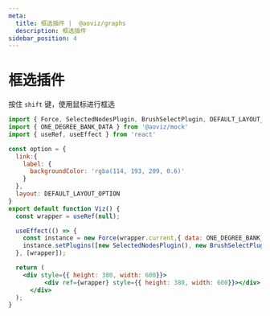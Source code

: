```yaml
---
meta:
  title: 框选插件 |  @aoviz/graphs
  description: 框选插件
sidebar_position: 4
---
```


# 框选插件

按住 `shift` 键，使用鼠标进行框选

```jsx live=true template=imperative
import { Force, SelectedNodesPlugin, BrushSelectPlugin, DEFAULT_LAYOUT_OPTION } from '@aoviz/graphs';
import { ONE_DEGREE_BANK_DATA } from '@aoviz/mock'
import { useRef, useEffect } from 'react'

const option = {
  link:{
    label: {
      backgroundColor: 'rgba(114, 193, 209, 0.6)' 
    }
  },
  layout: DEFAULT_LAYOUT_OPTION
}
export default function Viz() {
  const wrapper = useRef(null);

  useEffect(() => {
    const instance = new Force(wrapper.current,{ data: ONE_DEGREE_BANK_DATA, option });
    instance.setPlugins([new SelectedNodesPlugin(), new BrushSelectPlugin()])
  }, [wrapper]);

  return (
    <div style={{ height: 380, width: 600}}>
		  <div ref={wrapper} style={{ height: 380, width: 600}}></div>
	  </div>
  );
}

```